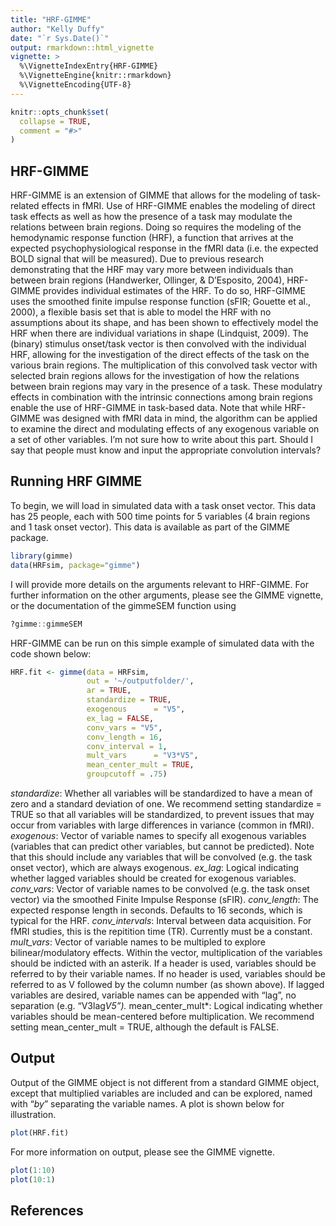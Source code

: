 ```yaml
---
title: "HRF-GIMME"
author: "Kelly Duffy"
date: "`r Sys.Date()`"
output: rmarkdown::html_vignette
vignette: >
  %\VignetteIndexEntry{HRF-GIMME}
  %\VignetteEngine{knitr::rmarkdown}
  %\VignetteEncoding{UTF-8}
---
```


```r
knitr::opts_chunk$set(
  collapse = TRUE,
  comment = "#>"
)
```

## HRF-GIMME

HRF-GIMME is an extension of GIMME that allows for the modeling of task-related effects in fMRI. Use of HRF-GIMME enables the modeling of direct task effects as well as how the presence of a task may modulate the relations between brain regions. Doing so requires the modeling of the hemodynamic response function (HRF), a function that arrives at the expected psychophysiological response in the fMRI data (i.e. the expected BOLD signal that will be measured). Due to previous research demonstrating that the HRF may vary more between individuals than between brain regions (Handwerker, Ollinger, & D'Esposito, 2004), HRF-GIMME provides individual estimates of the HRF. To do so, HRF-GIMME uses the smoothed finite impulse response function (sFIR; Gouette et al., 2000), a flexible basis set that is able to model the HRF with no assumptions about its shape, and has been shown to effectively model the HRF when there are individual variations in shape (Lindquist, 2009). The (binary) stimulus onset/task vector is then convolved with the individual HRF, allowing for the investigation of the direct effects of the task on the various brain regions. The multiplication of this convolved task vector with selected brain regions allows for the investigation of how the relations between brain regions may vary in the presence of a task. These modulatry effects in combination with the intrinsic connections among brain regions enable the use of HRF-GIMME in task-based data.
Note that while HRF-GIMME was designed with fMRI data in mind, the algorithm can be applied to examine the direct and modulating effects of any exogenous variable on a set of other variables. I'm not sure how to write about this part. Should I say that people must know and input the appropriate convolution intervals? 

## Running HRF GIMME

To begin, we will load in simulated data with a task onset vector. This data has 25 people, each with 500 time points for 5 variables (4 brain regions and 1 task onset vector). This data is available as part of the GIMME package.

```r
library(gimme)
data(HRFsim, package="gimme")
```

I will provide more details on the arguments relevant to HRF-GIMME. For further information on the other arguments, please see the GIMME vignette, or the documentation of the gimmeSEM function using 
```r
?gimme::gimmeSEM 
```

HRF-GIMME can be run on this simple example of simulated data with the code shown below:
```r
HRF.fit <- gimme(data = HRFsim,
                 out = '~/outputfolder/',
                 ar = TRUE,
                 standardize = TRUE,
                 exogenous      = "V5",
                 ex_lag = FALSE,
                 conv_vars = "V5", 
                 conv_length = 16,
                 conv_interval = 1,
                 mult_vars      = "V3*V5",
                 mean_center_mult = TRUE, 
                 groupcutoff = .75)
```
*standardize*: Whether all variables  will be standardized to have a mean of zero and a standard deviation of one. We recommend setting standardize = TRUE so that all variables will be standardized, to prevent issues that may occur from variables with large differences in variance (common in fMRI).
*exogenous*: Vector of variable names to specify all exogenous variables (variables that can predict other variables, but cannot be predicted). Note that this should include any variables that will be convolved (e.g. the task onset vector), which are always exogenous. 
*ex_lag*: Logical indicating whether lagged variables should be created for exogenous variables. 
*conv_vars*: Vector of variable names to be convolved (e.g. the task onset vector) via the smoothed Finite Impulse Response (sFIR). 
*conv_length*: The expected response length in seconds. Defaults to 16 seconds, which is typical for the HRF. 
*conv_intervals*: Interval between data acquisition. For fMRI studies, this is the repitition time (TR). Currently must be a constant. 
*mult_vars*: Vector of variable names to be multipled to explore bilinear/modulatory effects. Within the vector, multiplication of the variables should be indicted with an asterik. If a header is used, variables should be referred to by their variable names. If no header is used, variables should be referred to as V followed by the column number (as shown above). If lagged variables are desired, variable names can be appended with "lag", no separation (e.g. "V3lag*V5").
*mean_center_mult*: Logical indicating whether variables should be mean-centered before multiplication. We recommend setting mean_center_mult = TRUE, although the default is FALSE.

## Output

Output of the GIMME object is not different from a standard GIMME object, except that multiplied variables are included and can be explored, named with "_by_" separating the variable names. A plot is shown below for illustration. 
```r
plot(HRF.fit)
```

For more information on output, please see the GIMME vignette. 

```r
plot(1:10)
plot(10:1)
```

## References
